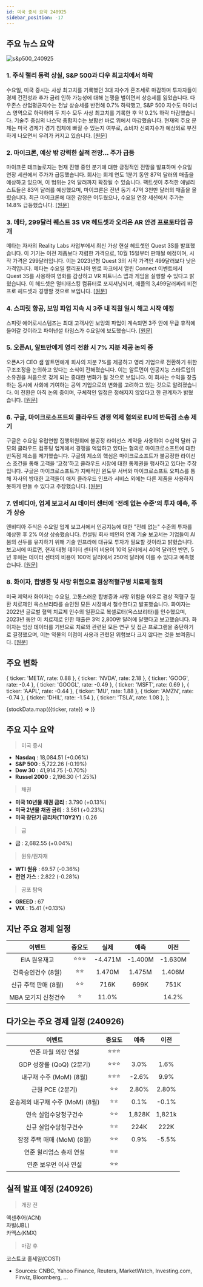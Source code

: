 ```yaml
---
id: 미국 증시 요약 240925
sidebar_position: -17
---
```


## 주요 뉴스 요약

![s&p500_240925](/map/240925.png)

### 1. **주식 랠리 동력 상실, S&P 500과 다우 최고치에서 하락**

수요일, 미국 증시는 사상 최고치를 기록했던 3대 지수가 혼조세로 마감하며 투자자들이 경제 건전성과 추가 금리 인하 가능성에 대해 논쟁을 벌이면서 상승세를 잃었습니다. 다우존스 산업평균지수는 전날 상승세를 반전해 0.7% 하락했고, S&P 500 지수도 마이너스 영역으로 하락하여 두 지수 모두 사상 최고치를 기록한 후 약 0.2% 하락 마감했습니다. 기술주 중심의 나스닥 종합지수는 보합선 바로 위에서 마감했습니다. 현재의 주요 문제는 미국 경제가 경기 침체에 빠질 수 있는지 여부로, 소비자 신뢰지수가 예상외로 부진하게 나오면서 우려가 커지고 있습니다. [[원문]](https://finance.yahoo.com/news/live/stock-market-today-stock-rally-loses-steam-as-sp-500-dow-slip-from-records-183141910.html)

### 2. **마이크론, 예상 밖 강력한 실적 전망... 주가 급등**

마이크론 테크놀로지는 현재 진행 중인 분기에 대한 긍정적인 전망을 발표하며 수요일 연장 세션에서 주가가 급등했습니다. 회사는 회계 연도 1분기 동안 87억 달러의 매출을 예상하고 있으며, 이 범위는 2억 달러까지 확장될 수 있습니다. 팩트셋이 추적한 애널리스트들은 83억 달러를 예상했으며, 마이크론은 전년 동기 47억 3천만 달러의 매출을 올렸습니다. 최근 마이크론에 대한 감정은 어두웠으나, 수요일 연장 세션에서 주가는 14.8% 급등했습니다. [[원문]](https://www.marketwatch.com/story/micron-surprises-investors-with-strong-guidance-sending-stock-soaring-6d29ba84?mod=home-page)

### 3. **메타, 299달러 퀘스트 3S VR 헤드셋과 오리온 AR 안경 프로토타입 공개**

메타는 자사의 Reality Labs 사업부에서 최신 가상 현실 헤드셋인 Quest 3S를 발표했습니다. 이 기기는 이전 제품보다 저렴한 가격으로, 10월 15일부터 판매될 예정이며, 시작 가격은 299달러입니다. 이는 2023년형 Quest 3의 시작 가격인 499달러보다 낮은 가격입니다. 메타는 수요일 캘리포니아 멘로 파크에서 열린 Connect 이벤트에서 Quest 3S를 사용하여 영화를 감상하고 VR 피트니스 앱과 게임을 실행할 수 있다고 밝혔습니다. 이 헤드셋은 멀티태스킹 컴퓨터로 포지셔닝되며, 애플의 3,499달러짜리 비전 프로 헤드셋과 경쟁할 것으로 보입니다. [[원문]](https://www.cnbc.com/2024/09/25/meta-unveils-cheaper-299-quest-3s-vr-headset-.html)

### 4. **스피릿 항공, 보잉 파업 지속 시 3주 내 직원 일시 해고 시작 예정**

스피릿 에어로시스템즈는 최대 고객사인 보잉의 파업이 계속되면 3주 안에 무급 휴직에 들어갈 것이라고 파이낸셜 타임스가 수요일에 보도했습니다. [[원문]](https://finance.yahoo.com/news/spirit-begin-furloughs-3-weeks-222954880.html)

### 5. **오픈AI, 알트만에게 영리 전환 시 7% 지분 제공 논의 중**

오픈A가 CEO 샘 알트먼에게 회사의 지분 7%를 제공하고 영리 기업으로 전환하기 위한 구조조정을 논의하고 있다는 소식이 전해졌습니다. 이는 알트먼이 인공지능 스타트업의 소유권을 처음으로 갖게 되는 중대한 변화가 될 것으로 보입니다. 이 회사는 수익을 창출하는 동시에 사회에 기여하는 공익 기업으로의 변화를 고려하고 있는 것으로 알려졌습니다. 이 전환은 아직 논의 중이며, 구체적인 일정은 정해지지 않았다고 한 관계자가 밝혔습니다. [[원문]](https://finance.yahoo.com/news/openai-cto-mira-murati-says-194450279.html)

### 6. **구글, 마이크로소프트의 클라우드 경쟁 억제 혐의로 EU에 반독점 소송 제기**

구글은 수요일 유럽연합 집행위원회에 불공정 라이선스 계약을 사용하여 수십억 달러 규모의 클라우드 컴퓨팅 업계에서 경쟁을 억압하고 있다는 혐의로 마이크로소프트에 대한 반독점 제소를 제기했습니다. 구글의 제소의 핵심은 마이크로소프트가 불공정한 라이선스 조건을 통해 고객을 '고정'하고 클라우드 시장에 대한 통제권을 행사하고 있다는 주장입니다. 구글은 마이크로소프트가 지배적인 윈도우 서버와 마이크로소프트 오피스를 통해 자사의 방대한 고객들이 애저 클라우드 인프라 서비스 외에는 다른 제품을 사용하지 못하게 만들 수 있다고 주장했습니다. [[원문]](https://www.cnbc.com/2024/09/25/google-files-eu-antitrust-complaint-accusing-microsoft-of-stifling-cloud-competition.html)

### 7. **엔비디아, 업계 보고서 AI 데이터 센터에 '전례 없는 수준'의 투자 예측, 주가 상승**

엔비디아 주식은 수요일 업계 보고서에서 인공지능에 대한 "전례 없는" 수준의 투자를 예상한 후 2% 이상 상승했습니다. 컨설팅 회사 베인의 연례 기술 보고서는 기업들이 AI 붐의 선두를 유지하기 위해 기술 인프라에 대규모 투자가 필요할 것이라고 밝혔습니다. 보고서에 따르면, 현재 대형 데이터 센터의 비용이 10억 달러에서 40억 달러인 반면, 5년 후에는 데이터 센터의 비용이 100억 달러에서 250억 달러에 이를 수 있다고 예측했습니다. [[원문]](https://finance.yahoo.com/news/nvidia-stock-edges-up-as-industry-report-predicts-unprecedented-levels-of-investment-in-ai-data-centers-172648847.html)

### 8. **화이자, 합병증 및 사망 위험으로 겸상적혈구병 치료제 철회**

미국 제약사 화이자는 수요일, 고통스러운 합병증과 사망 위험을 이유로 겸상 적혈구 질환 치료제인 옥스브리타를 승인된 모든 시장에서 철수한다고 발표했습니다. 화이자는 2022년 글로벌 혈액 치료제 인수의 일환으로 복셀로터(옥스브리타)를 인수했으며, 2023년 동안 이 치료제로 인한 매출은 3억 2,800만 달러에 달했다고 보고했습니다. 화이자는 임상 데이터를 기반으로 치료와 관련된 모든 연구 및 접근 프로그램을 중단하기로 결정했으며, 이는 약물의 이점이 사용과 관련된 위험보다 크지 않다는 것을 보여줍니다. [[원문]](https://finance.yahoo.com/news/pfizer-withdraws-sickle-cell-disease-211734737.html)

## 주요 변화

  { ticker: 'META', rate: 0.88 },
  { ticker: 'NVDA', rate: 2.18 },
  { ticker: 'GOOG', rate: -0.4 },
  { ticker: 'GOOGL', rate: -0.49 },
  { ticker: 'MSFT', rate: 0.69 },
  { ticker: 'AAPL', rate: -0.44 },
  { ticker: 'MU', rate: 1.88 },
  { ticker: 'AMZN', rate: -0.74 },
  { ticker: 'DHIL', rate: -1.54 },
  { ticker: 'TSLA', rate: 1.08 },
];

{stockData.map(({ticker, rate}) => <StockCardMini key={ticker} ticker={ticker} rate={rate}></StockCardMini>)}

## 주요 지수 요약

> 미국 증시

- **Nasdaq** : 18,084.51 (+0.06%)
- **S&P 500** : 5,722.26 (-0.19%)
- **Dow 30** : 41,914.75 (-0.70%)
- **Russel 2000** : 2,196.30 (-1.25%)

> 채권

- **미국 10년물 채권 금리** : 3.790 (+0.13%)
- **미국 2년물 채권 금리** : 3.561 (+0.23%)
- **미국 장단기 금리차(T10Y2Y)** : 0.26

> 금

- **금** : 2,682.55 (+0.04%)

> 원유/원자재

- **WTI 원유** : 69.57 (-0.36%)
- **천연 가스** : 2.822 (-0.28%)

> 공포 탐욕

- **GREED** : 67
- **VIX** : 15.41 (+0.13%)

## 지난 주요 경제 일정

|        이벤트        | 중요도 |  실제   |  예측   |  이전   |
| :------------------: | :----: | :-----: | :-----: | :-----: |
|     EIA 원유재고     | ⭐⭐⭐ | -4.471M | -1.400M | -1.630M |
|  건축승인건수 (8월)  |  ⭐⭐  | 1.470M  | 1.475M  | 1.406M  |
| 신규 주택 판매 (8월) |  ⭐⭐  |  716K   |  699K   |  751K   |
| MBA 모기지 신청건수  |   ⭐   |  11.0%  |         |  14.2%  |

## 다가오는 주요 경제 일정 (240926)

|              이벤트              | 중요도 |  예측  |  이전  |
| :------------------------------: | :----: | :----: | :----: |
|       연준 파월 의장 연설        | ⭐⭐⭐ |        |        |
|     GDP 성장률 (QoQ) (2분기)     | ⭐⭐⭐ |  3.0%  |  1.6%  |
|     내구재 수주 (MoM) (8월)      | ⭐⭐⭐ | -2.6%  |  9.9%  |
|         근원 PCE (2분기)         |  ⭐⭐  | 2.80%  | 2.80%  |
| 운송제외 내구재 수주 (MoM) (8월) |  ⭐⭐  |  0.1%  | -0.1%  |
|      연속 실업수당청구건수       |  ⭐⭐  | 1,828K | 1,821k |
|      신규 실업수당청구건수       |  ⭐⭐  |  224K  |  222K  |
|    잠정 주택 매매 (MoM) (8월)    |  ⭐⭐  |  0.9%  | -5.5%  |
|     연준 윌리엄스 총재 연설      |  ⭐⭐  |        |        |
|      연준 보우먼 이사 연설       |  ⭐⭐  |        |        |

## 실적 발표 예정 (240926)

> 개장 전

액센추어(ACN)  
자빌(JBL)  
카맥스(KMX)

> 마감 후

코스트코 홀세일(COST)

- Sources: CNBC, Yahoo Finance, Reuters, MarketWatch, Investing.com, Finviz, Bloomberg, ...
